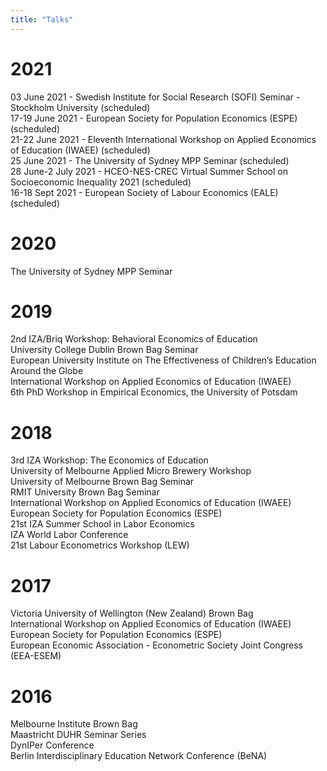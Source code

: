 ```yaml
---
title: "Talks"
---
```


2021
======

03 June 2021 - Swedish Institute for Social Research (SOFI) Seminar - Stockholm University (scheduled)\
17-19 June 2021 - European Society for Population Economics (ESPE) (scheduled)\
21-22 June 2021 - Eleventh International Workshop on Applied Economics of Education (IWAEE) (scheduled)\
25 June 2021 - The University of Sydney MPP Seminar (scheduled)\
28 June-2 July 2021 - HCEO-NES-CREC Virtual Summer School on Socioeconomic Inequality 2021 (scheduled)\
16-18 Sept 2021 - European Society of Labour Economics (EALE) (scheduled)

2020
======

The University of Sydney MPP Seminar

2019
======

2nd IZA/Briq Workshop: Behavioral Economics of Education\
University College Dublin Brown Bag Seminar\
European University Institute on The Effectiveness of Children’s Education Around the Globe\
International Workshop on Applied Economics of Education (IWAEE)\
6th PhD Workshop in Empirical Economics, the University of Potsdam

2018
======

3rd IZA Workshop: The Economics of Education\
University of Melbourne Applied Micro Brewery Workshop\
University of Melbourne Brown Bag Seminar\
RMIT University Brown Bag Seminar\
International Workshop on Applied Economics of Education (IWAEE)\
European Society for Population Economics (ESPE)\
21st IZA Summer School in Labor Economics\
IZA World Labor Conference\
21st Labour Econometrics Workshop (LEW)

2017
======

Victoria University of Wellington (New Zealand) Brown Bag\
International Workshop on Applied Economics of Education (IWAEE)\
European Society for Population Economics (ESPE)\
European Economic Association - Econometric Society Joint Congress (EEA-ESEM)

2016
======

Melbourne Institute Brown Bag\
Maastricht DUHR Seminar Series\
DynIPer Conference\
Berlin Interdisciplinary Education Network Conference (BeNA)
